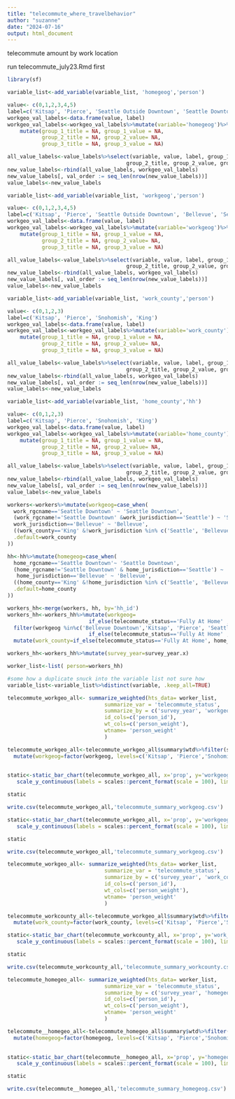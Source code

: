```yaml
---
title: "telecommute_where_travelbehavior"
author: "suzanne"
date: "2024-07-16"
output: html_document
---
```


telecommute amount by work location

run telecommute_july23.Rmd first
```r
library(sf)
```


```r
variable_list<-add_variable(variable_list, 'homegeog','person')

value<- c(0,1,2,3,4,5)
label=c('Kitsap', 'Pierce', 'Seattle Outside Downtown', 'Seattle Downtown','Snohomish-King Suburban', 'Bellevue' )
workgeo_val_labels<-data.frame(value, label)
workgeo_val_labels<-workgeo_val_labels%>%mutate(variable='homegeog')%>%
    mutate(group_1_title = NA, group_1_value = NA,
           group_2_title = NA, group_2_value= NA,
           group_3_title = NA, group_3_value = NA)

all_value_labels<-value_labels%>%select(variable, value, label, group_1_title, group_1_value,
                                      group_2_title, group_2_value, group_3_title, group_3_value)
new_value_labels<-rbind(all_value_labels, workgeo_val_labels)
new_value_labels[, val_order := seq_len(nrow(new_value_labels))]
value_labels<-new_value_labels  


```

```r
variable_list<-add_variable(variable_list, 'workgeog','person')

value<- c(0,1,2,3,4,5)
label=c('Kitsap', 'Pierce', 'Seattle Outside Downtown', 'Bellevue', 'Seattle Downtown', 'Snohomish-King Suburban' )
workgeo_val_labels<-data.frame(value, label)
workgeo_val_labels<-workgeo_val_labels%>%mutate(variable='workgeog')%>%
    mutate(group_1_title = NA, group_1_value = NA,
           group_2_title = NA, group_2_value= NA,
           group_3_title = NA, group_3_value = NA)

all_value_labels<-value_labels%>%select(variable, value, label, group_1_title, group_1_value,
                                      group_2_title, group_2_value, group_3_title, group_3_value)
new_value_labels<-rbind(all_value_labels, workgeo_val_labels)
new_value_labels[, val_order := seq_len(nrow(new_value_labels))]
value_labels<-new_value_labels  


```
```r
variable_list<-add_variable(variable_list, 'work_county','person')

value<- c(0,1,2,3)
label=c('Kitsap', 'Pierce', 'Snohomish', 'King')
workgeo_val_labels<-data.frame(value, label)
workgeo_val_labels<-workgeo_val_labels%>%mutate(variable='work_county')%>%
    mutate(group_1_title = NA, group_1_value = NA,
           group_2_title = NA, group_2_value= NA,
           group_3_title = NA, group_3_value = NA)

all_value_labels<-value_labels%>%select(variable, value, label, group_1_title, group_1_value,
                                      group_2_title, group_2_value, group_3_title, group_3_value)
new_value_labels<-rbind(all_value_labels, workgeo_val_labels)
new_value_labels[, val_order := seq_len(nrow(new_value_labels))]
value_labels<-new_value_labels  


```

```r
variable_list<-add_variable(variable_list, 'home_county','hh')

value<- c(0,1,2,3)
label=c('Kitsap', 'Pierce', 'Snohomish', 'King')
workgeo_val_labels<-data.frame(value, label)
workgeo_val_labels<-workgeo_val_labels%>%mutate(variable='home_county')%>%
    mutate(group_1_title = NA, group_1_value = NA,
           group_2_title = NA, group_2_value= NA,
           group_3_title = NA, group_3_value = NA)

all_value_labels<-value_labels%>%select(variable, value, label, group_1_title, group_1_value,
                                      group_2_title, group_2_value, group_3_title, group_3_value)
new_value_labels<-rbind(all_value_labels, workgeo_val_labels)
new_value_labels[, val_order := seq_len(nrow(new_value_labels))]
value_labels<-new_value_labels  


```


```r

workers<-workers%>%mutate(workgeog=case_when(
  work_rgcname=='Seattle Downtown' ~ 'Seattle Downtown',
  (work_rgcname!='Seattle Downtown' &work_jurisdiction=='Seattle') ~ 'Seattle Outside Downtown',
  work_jurisdiction=='Bellevue' ~ 'Bellevue',
  ((work_county=='King' &!work_jurisdiction %in% c('Seattle', 'Bellevue'))|work_county=='Snohomish')~'Snohomish-King Suburban',
  .default=work_county
))
```

```r


hh<-hh%>%mutate(homegeog=case_when(
  home_rgcname=='Seattle Downtown'~ 'Seattle Downtown',
  (home_rgcname!='Seattle Downtown' & home_jurisdiction=='Seattle') ~ 'Seattle Outside Downtown',
   home_jurisdiction=='Bellevue' ~ 'Bellevue',
  ((home_county=='King' &!home_jurisdiction %in% c('Seattle', 'Bellevue'))|home_county=='Snohomish')~'Snohomish-King Suburban',
  .default=home_county
))
```


```r

workers_hh<-merge(workers, hh, by='hh_id')
workers_hh<-workers_hh%>%mutate(workgeog=
                          if_else(telecommute_status=='Fully At Home' , homegeog,workgeog))%>%
  filter(workgeog %in%c('Bellevue Downtown','Kitsap', 'Pierce', 'Seattle Outside Downtown', 'Seattle Downtown', 'Snohomish-King Suburban', 'Bellevue'))%>%mutate(workrgc_name=
                          if_else(telecommute_status=='Fully At Home' , home_rgcname,work_rgcname))%>%
  mutate(work_county=if_else(telecommute_status=='Fully At Home', home_county, work_county ))

workers_hh<-workers_hh%>%mutate(survey_year=survey_year.x)
```


```r

worker_list<-list( person=workers_hh)

```

```r
#some how a duplicate snuck into the variable list not sure how
variable_list<-variable_list%>%distinct(variable, .keep_all=TRUE)
```





```r

telecommute_workgeo_all<- summarize_weighted(hts_data= worker_list,
                               summarize_var = 'telecommute_status',
                               summarize_by = c('survey_year', 'workgeog'),
                               id_cols=c('person_id'),
                               wt_cols=c('person_weight'),
                               wtname= 'person_weight'
                               )

```


```r

telecommute_workgeo_all<-telecommute_workgeo_all$summary$wtd%>%filter(survey_year=='2023')%>%mutate(moe=prop_se*1.645)%>%mutate(telecommute_status=factor(telecommute_status, levels=c('Fully In Person', 'Hybrid', 'Fully At Home')))%>%
  mutate(workgeog=factor(workgeog, levels=c('Kitsap', 'Pierce','Snohomish-King Suburban', 'Seattle Outside Downtown', 'Bellevue','Seattle Downtown')))
  

```
                                                                                                                                                                                                    
```r
static<-static_bar_chart(telecommute_workgeo_all, x='prop', y='workgeog', fill='telecommute_status', pos='stack') + theme(axis.text.x=element_text(size=16), axis.text.y=element_text(size=16),legend.text = element_text(size=16), axis.title.y=element_text(size=20), axis.title.x=element_text(size=20))+
   scale_y_continuous(labels = scales::percent_format(scale = 100), limits=c(0,1))

static

write.csv(telecommute_workgeo_all,'telecommute_summary_workgeog.csv')

```
```r
static<-static_bar_chart(telecommute_workgeo_all, x='prop', y='workgeog', fill='telecommute_status', moe='moe') + theme(axis.text.x=element_text(size=16), axis.text.y=element_text(size=16),legend.text = element_text(size=16), axis.title.y=element_text(size=20), axis.title.x=element_text(size=20))+
   scale_y_continuous(labels = scales::percent_format(scale = 100), limits=c(0,1))

static

write.csv(telecommute_workgeo_all,'telecommute_summary_workgeog.csv')

```


```r

telecommute_workgeo_all<- summarize_weighted(hts_data= worker_list,
                               summarize_var = 'telecommute_status',
                               summarize_by = c('survey_year', 'work_county'),
                               id_cols=c('person_id'),
                               wt_cols=c('person_weight'),
                               wtname= 'person_weight'
                               )

```


```r

telecommute_workcounty_all<-telecommute_workgeo_all$summary$wtd%>%filter(survey_year=='2023')%>%mutate(moe=prop_se*1.645)%>%mutate(telecommute_status=factor(telecommute_status, levels=c('Fully In Person', 'Hybrid', 'Fully At Home')))%>%
  mutate(work_county=factor(work_county, levels=c('Kitsap', 'Pierce','Snohomish', 'King')))

```
                                                                                                                                                                                                    
```r
static<-static_bar_chart(telecommute_workcounty_all, x='prop', y='work_county', fill='telecommute_status', pos='stack') + theme(axis.text.x=element_text(size=16), axis.text.y=element_text(size=16),legend.text = element_text(size=16), axis.title.y=element_text(size=20), axis.title.x=element_text(size=20))+
   scale_y_continuous(labels = scales::percent_format(scale = 100), limits=c(0,1))

static

write.csv(telecommute_workcounty_all,'telecommute_summary_workcounty.csv')

```

```r

telecommute_homegeo_all<- summarize_weighted(hts_data= worker_list,
                               summarize_var = 'telecommute_status',
                               summarize_by = c('survey_year', 'homegeog'),
                               id_cols=c('person_id'),
                               wt_cols=c('person_weight'),
                               wtname= 'person_weight'
                               )

```
```r

telecommute__homegeo_all<-telecommute_homegeo_all$summary$wtd%>%filter(survey_year=='2023')%>%mutate(moe=prop_se*1.645)%>%mutate(telecommute_status=factor(telecommute_status, levels=c('Fully In Person', 'Hybrid', 'Fully At Home')))%>%
  mutate(homegeog=factor(homegeog, levels=c('Kitsap', 'Pierce','Snohomish-King Suburban', 'Seattle Outside Downtown', 'Bellevue', 'Seattle Downtown')))%>%drop_na()
  

```
                                                                                                                                                                                                    
```r
static<-static_bar_chart(telecommute__homegeo_all, x='prop', y='homegeog', fill='telecommute_status', pos='stack') + theme(axis.text.x=element_text(size=16), axis.text.y=element_text(size=16),legend.text = element_text(size=16), axis.title.y=element_text(size=20), axis.title.x=element_text(size=20))+
   scale_y_continuous(labels = scales::percent_format(scale = 100), limits=c(0,1))

static

write.csv(telecommute__homegeo_all,'telecommute_summary_homegeog.csv')

```

